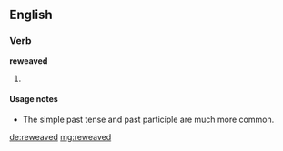 ==English==

===Verb===
'''reweaved'''

# {{past of|[[reweave]]}}

====Usage notes====
* The simple past tense {{term|rewove}} and past participle {{term|rewoven}} are much more common.

[[de:reweaved]]
[[mg:reweaved]]